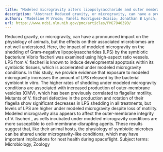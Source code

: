 ```yaml
---
title: "Modeled microgravity alters lipopolysaccharide and outer membrane vesicle production of the beneficial symbiontVibrio fischeri"
description: "Abstract Reduced gravity, or microgravity, can have a pronounced impact on the physiology of animals, but the effects on their associated microbiomes are not well understood. Here, the impact of model..."
authors: "Madeline M Vroom; Yaneli Rodriguez-Ocasio; Jonathan B Lynch; Edward G Ruby; Jamie S Foster"
url: https://www.ncbi.nlm.nih.gov/pmc/articles/PMC7940393/
---
```


Reduced gravity, or microgravity, can have a pronounced impact on the physiology of animals, but the effects on their associated microbiomes are not well understood. Here, the impact of modeled microgravity on the shedding of Gram-negative lipopolysaccharides (LPS) by the symbiotic bacterium Vibrio fischeri was examined using high-aspect ratio vessels. LPS from V. fischeri is known to induce developmental apoptosis within its symbiotic tissues, which is accelerated under modeled microgravity conditions. In this study, we provide evidence that exposure to modeled microgravity increases the amount of LPS released by the bacterial symbiont in vitro. The higher rates of shedding under modeled microgravity conditions are associated with increased production of outer-membrane vesicles (OMV), which has been previously correlated to flagellar motility. Mutants of V. fischeri defective in the production and rotation of their flagella show significant decreases in LPS shedding in all treatments, but levels of LPS are higher under modeled microgravity despite loss of motility. Modeled microgravity also appears to affect the outer-membrane integrity of V. fischeri , as cells incubated under modeled microgravity conditions are more susceptible to cell-membrane-disrupting agents. These results suggest that, like their animal hosts, the physiology of symbiotic microbes can be altered under microgravity-like conditions, which may have important implications for host health during spaceflight. Subject terms: Microbiology, Zoology
